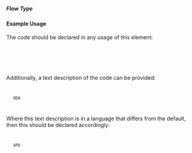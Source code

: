 ===== Flow Type ===== 
{{for revision 1.03}}

==== Example Usage ====

The code should be declared in any usage of this element:

<code xml>
    <flow-type code="10"/>
</code>

Additionally, a text description of the code can be provided:

<code xml>
    <flow-type code="10">ODA</flow-type>
</code>

Where this text description is in a language that differs from the default, then this should be declared accordingly:

<code xml>
    <flow-type code="10" xml:lang="fr">APD</flow-type>
</code>
